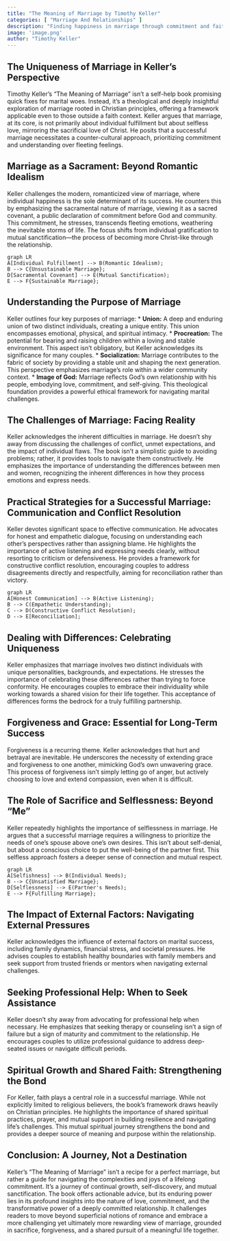 ```yaml
---
title: "The Meaning of Marriage by Timothy Keller"
categories: [ "Marriage And Relationships" ]
description: "Finding happiness in marriage through commitment and faith"
image: 'image.png'
author: "Timothy Keller"
---
```

## The Uniqueness of Marriage in Keller's Perspective

Timothy Keller's "The Meaning of Marriage" isn't a self-help book promising quick fixes for marital woes. Instead, it's a theological and deeply insightful exploration of marriage rooted in Christian principles, offering a framework applicable even to those outside a faith context.  Keller argues that marriage, at its core, is not primarily about individual fulfillment but about selfless love, mirroring the sacrificial love of Christ.  He posits that a successful marriage necessitates a counter-cultural approach, prioritizing commitment and understanding over fleeting feelings.


## Marriage as a Sacrament:  Beyond Romantic Idealism

Keller challenges the modern, romanticized view of marriage, where individual happiness is the sole determinant of its success. He counters this by emphasizing the sacramental nature of marriage, viewing it as a sacred covenant, a public declaration of commitment before God and community. This commitment, he stresses, transcends fleeting emotions, weathering the inevitable storms of life.  The focus shifts from individual gratification to mutual sanctification—the process of becoming more Christ-like through the relationship.

```mermaid
graph LR
A[Individual Fulfillment] --> B(Romantic Idealism);
B --> C{Unsustainable Marriage};
D[Sacramental Covenant] --> E(Mutual Sanctification);
E --> F{Sustainable Marriage};
```

## Understanding the Purpose of Marriage

Keller outlines four key purposes of marriage:
* **Union:**  A deep and enduring union of two distinct individuals, creating a unique entity. This union encompasses emotional, physical, and spiritual intimacy.
* **Procreation:**  The potential for bearing and raising children within a loving and stable environment. This aspect isn't obligatory, but Keller acknowledges its significance for many couples.
* **Socialization:**  Marriage contributes to the fabric of society by providing a stable unit and shaping the next generation.  This perspective emphasizes marriage's role within a wider community context.
* **Image of God:**  Marriage reflects God's own relationship with his people, embodying love, commitment, and self-giving.  This theological foundation provides a powerful ethical framework for navigating marital challenges.


## The Challenges of Marriage:  Facing Reality

Keller acknowledges the inherent difficulties in marriage.  He doesn't shy away from discussing the challenges of conflict, unmet expectations, and the impact of individual flaws. The book isn't a simplistic guide to avoiding problems; rather, it provides tools to navigate them constructively. He emphasizes the importance of understanding the differences between men and women, recognizing the inherent differences in how they process emotions and express needs.


## Practical Strategies for a Successful Marriage:  Communication and Conflict Resolution

Keller devotes significant space to effective communication. He advocates for honest and empathetic dialogue, focusing on understanding each other's perspectives rather than assigning blame. He highlights the importance of active listening and expressing needs clearly, without resorting to criticism or defensiveness.  He provides a framework for constructive conflict resolution, encouraging couples to address disagreements directly and respectfully, aiming for reconciliation rather than victory.

```mermaid
graph LR
A[Honest Communication] --> B(Active Listening);
B --> C(Empathetic Understanding);
C --> D(Constructive Conflict Resolution);
D --> E[Reconciliation];
```

##  Dealing with Differences:  Celebrating Uniqueness

Keller emphasizes that marriage involves two distinct individuals with unique personalities, backgrounds, and expectations.  He stresses the importance of celebrating these differences rather than trying to force conformity. He encourages couples to embrace their individuality while working towards a shared vision for their life together.  This acceptance of differences forms the bedrock for a truly fulfilling partnership.


##  Forgiveness and Grace:  Essential for Long-Term Success

Forgiveness is a recurring theme. Keller acknowledges that hurt and betrayal are inevitable. He underscores the necessity of extending grace and forgiveness to one another, mimicking God's own unwavering grace. This process of forgiveness isn't simply letting go of anger, but actively choosing to love and extend compassion, even when it is difficult.


##  The Role of Sacrifice and Selflessness:  Beyond "Me"

Keller repeatedly highlights the importance of selflessness in marriage. He argues that a successful marriage requires a willingness to prioritize the needs of one's spouse above one's own desires. This isn't about self-denial, but about a conscious choice to put the well-being of the partner first. This selfless approach fosters a deeper sense of connection and mutual respect.

```mermaid
graph LR
A[Selfishness] --> B(Individual Needs);
B --> C{Unsatisfied Marriage};
D[Selflessness] --> E(Partner's Needs);
E --> F{Fulfilling Marriage};
```


##  The Impact of External Factors:  Navigating External Pressures

Keller acknowledges the influence of external factors on marital success, including family dynamics, financial stress, and societal pressures. He advises couples to establish healthy boundaries with family members and seek support from trusted friends or mentors when navigating external challenges.


##  Seeking Professional Help:  When to Seek Assistance

Keller doesn't shy away from advocating for professional help when necessary. He emphasizes that seeking therapy or counseling isn't a sign of failure but a sign of maturity and commitment to the relationship. He encourages couples to utilize professional guidance to address deep-seated issues or navigate difficult periods.


##  Spiritual Growth and Shared Faith:  Strengthening the Bond

For Keller, faith plays a central role in a successful marriage. While not explicitly limited to religious believers, the book's framework draws heavily on Christian principles. He highlights the importance of shared spiritual practices, prayer, and mutual support in building resilience and navigating life's challenges.  This mutual spiritual journey strengthens the bond and provides a deeper source of meaning and purpose within the relationship.


##  Conclusion:  A Journey, Not a Destination

Keller's "The Meaning of Marriage" isn't a recipe for a perfect marriage, but rather a guide for navigating the complexities and joys of a lifelong commitment.  It's a journey of continual growth, self-discovery, and mutual sanctification.  The book offers actionable advice, but its enduring power lies in its profound insights into the nature of love, commitment, and the transformative power of a deeply committed relationship.  It challenges readers to move beyond superficial notions of romance and embrace a more challenging yet ultimately more rewarding view of marriage, grounded in sacrifice, forgiveness, and a shared pursuit of a meaningful life together.

